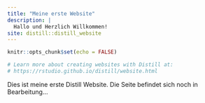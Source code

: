 ```yaml
---
title: "Meine erste Website"
description: |
  Hallo und Herzlich Willkommen!
site: distill::distill_website
---
```


```r
knitr::opts_chunk$set(echo = FALSE)

# Learn more about creating websites with Distill at:
# https://rstudio.github.io/distill/website.html

```
Dies ist meine erste Distill Website. 
Die Seite befindet sich noch in Bearbeitung...
